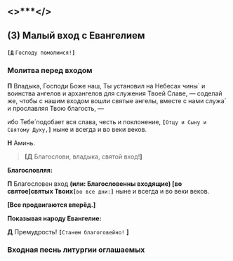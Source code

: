 <div id="malyVhod"> </div>

## <>\*\*\*</>

## (3) Малый вход с Евангелием

**`[Д`** `Господу помолимся!`**`]`**

### Молитва перед входом

**П** Владыка, Господи Боже наш, Ты установил на Небесах чины` и воинства ангелов и архангелов для
служения Твоей Славе, — соделай же, чтобы с нашим входом вошли святые ангелы, вместе с нами
служа́ и прославляя Твою благость, —

ибо Тебе́ подобает вся слава, честь и поклонение,
**`[`**`Отцу и Сыну и Святому Духу,`**`]`** ныне и всег­да и во веки веков.

**Н** Аминь.

> **[Д** Благослови, владыка, святой вход!**]**

**Благословляя:**

**П** Благословен вход
**(или: **Благословенны входящие**) [**во святое**]**святых Твоих**`[`**`во все дни:`**`]`** ныне и всегда и во веки веков.

**[Все продвигаются вперёд.]**

**Показывая народу Евангелие:**

**Д**
Премудрость! **`[`**`Ста­нем благоговейно!` **]**

### Входная песнь литургии оглашаемых
